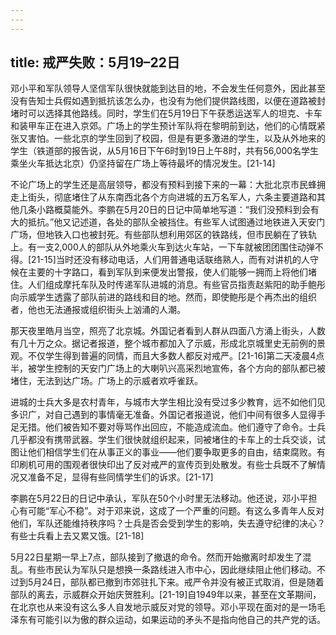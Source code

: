 ```yaml
---
---
---
```

title: 戒严失败：5月19–22日
---



邓小平和军队领导人坚信军队很快就能到达目的地，不会发生任何意外，因此甚至没有告知士兵假如遇到抵抗该怎么办，也没有为他们提供路线图，以便在道路被封堵时可以选择其他路线。同时，学生们在5月19日下午获悉运送军人的坦克、卡车和装甲车正在进入京郊。广场上的学生预计军队将在黎明前到达，他们的心情既紧张又害怕。一些北京的学生回到了校园，但是有更多激进的学生，以及从外地来的学生（铁道部的报告说，从5月16日下午6时到19日上午8时，共有56,000名学生乘坐火车抵达北京）仍坚持留在广场上等待最坏的情况发生。[21-14]

不论广场上的学生还是高层领导，都没有预料到接下来的一幕：大批北京市民蜂拥走上街头，彻底堵住了从东南西北各个方向进城的五万名军人，六条主要道路和其他几条小路概莫能外。李鹏在5月20日的日记中简单地写道：“我们没预料到会有大的抵抗。”他又记述道，各处的部队全被挡住。有些军人试图通过地铁进入天安门广场，但地铁入口也被封死。有些部队想利用郊区的铁路线，但市民躺在了铁轨上。有一支2,000人的部队从外地乘火车到达火车站，一下车就被团团围住动弹不得。[21-15]当时还没有移动电话，人们用普通电话联络熟人，而有对讲机的人守候在主要的十字路口，看到军队到来便发出警报，使人们能够一拥而上将他们堵住。人们组成摩托车队及时传递军队进城的消息。有些官员指责赵紫阳的助手鲍彤向示威学生透露了部队前进的路线和目的地。然而，即使鲍彤是个再杰出的组织者，他也无法通报或组织街头上汹涌的人潮。

那天夜里皓月当空，照亮了北京城。外国记者看到人群从四面八方涌上街头，人数有几十万之众。据记者报道，整个城市都加入了示威，形成北京城里史无前例的景观。不仅学生得到普遍的同情，而且大多数人都反对戒严。[21-16]第二天凌晨4点半，被学生控制的天安门广场上的大喇叭兴高采烈地宣佈，各个方向的部队都已被堵住，无法到达广场。广场上的示威者欢呼雀跃。

进城的士兵大多是农村青年，与城市大学生相比没有受过多少教育，远不如他们见多识广，对自己遇到的事情毫无准备。外国记者报道说，他们中间有很多人显得手足无措。他们被告知不要对辱骂作出回应，不能造成流血。他们遵守了命令。士兵几乎都没有携带武器。学生们很快就组织起来，同被堵住的卡车上的士兵交谈，试图让他们相信学生们在从事正义的事业——他们要争取更多的自由，结束腐败。有印刷机可用的围观者很快印出了反对戒严的宣传页到处散发。有些士兵既不了解情况又准备不足，显得有些同情学生们的诉求。[21-17]

李鹏在5月22日的日记中承认，军队在50个小时里无法移动。他还说，邓小平担心有可能“军心不稳”。对于邓来说，这成了一个严重的问题。有这么多青年人反对他们，军队还能维持秩序吗？士兵是否会受到学生的影响，失去遵守纪律的决心？有些士兵看上去又累又饿。[21-18]

5月22日星期一早上7点，部队接到了撤退的命令。然而开始撤离时却发生了混乱。有些市民认为军队只是想换一条路线进入市中心，因此继续阻止他们移动。不过到5月24日，部队都已撤到市郊驻扎下来。戒严令并没有被正式取消，但是随着部队的离去，示威群众开始庆贺胜利。[21-19]自1949年以来，甚至在文革期间，在北京也从来没有这么多人自发地示威反对党的领导。邓小平现在面对的是一场毛泽东有可能引以为傲的群众运动，如果运动的矛头不是指向他自己的共产党的话。